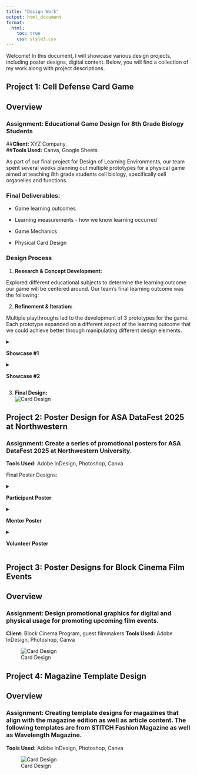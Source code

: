 ```yaml
---
title: "Design Work"
output: html_document
format:
  html:
    toc: true  
    css: style3.css  
---
```

 
Welcome! In this document, I will showcase various design projects, including poster designs, digital content. Below, you will find a collection of my work along with project descriptions.


::: {.bg-light}
# Project 1: Cell Defense Card Game

## Overview

### **Assignment:** Educational Game Design for 8th Grade Biology Students   
##**Client:** XYZ Company  
##**Tools Used:** Canva, Google Sheets 

As part of our final project for Design of Learning Environments, our team spent several weeks planning out multiple prototypes for a physical game aimed at teaching 8th grade students cell biology, specifically cell organelles and functions. 

### **Final Deliverables:**
- <p>Game learning outcomes</p> 
- <p>Learning measurements - how we know learning occurred</p> 
- <p>Game Mechanics</p> 
- <p>Physical Card Design</p> 

### **Design Process**
1. **Research & Concept Development:** 

<p>Explored different educational subjects to determine the learning outcome our game will be centered around. Our team's final learning outcome was the following: </p>


2. **Refinement & Iteration:**  

<p>Multiple playthroughs led to the development of 3 prototypes for the game. Each prototype expanded on a different aspect of the learning outcome that we could achieve better through manipulating different design elements. </p>

<details>
  <summary><strong><p>Showcase #1</p></strong></summary>
  <iframe src="ppt/showcase_1.pdf" width="600" height="400"></iframe>
</details>

<details>
  <summary><strong><p>Showcase #2</p></strong></summary>
  <iframe src="ppt/showcase2.pdf" width="600" height="400"></iframe>
</details>

3. **Final Design:**  
   ![Card Design](images/cell-cards.png) 
   
:::


::: {.bg-light}
# Project 2: Poster Design for ASA DataFest 2025 at Northwestern

### **Assignment:** Create a series of promotional posters for ASA DataFest 2025 at Northwestern University. 
**Tools Used:** Adobe InDesign, Photoshop, Canva

Final Poster Designs: 

<details>
  <summary><strong><p>Participant Poster</p></strong></summary>
  <p><img src="images/datafest_participant.png" alt="Poster 1" width="600px">
  Promotional poster aimed at increasing participants. </p>
</details>

<details>
  <summary><strong><p>Mentor Poster</p></strong></summary>
  <p><img src="images/datafest_mentor.png" alt="Poster 1" width="600px">
  Promotional poster aimed at encouraging mentor registration.  </p>
</details>

<details>
  <summary><strong><p>Volunteer Poster</p></strong></summary>
  <p><img src="images/datafest_volunteer.png" alt="Poster 1" width="600px">
  Promotional poster aimed at increasing volunteer registration.  </p>
</details>


:::


::: {.bg-light}

# Project 3: Poster Designs for Block Cinema Film Events 

## Overview

### **Assignment:** Design promotional graphics for digital and physical usage for promoting upcoming film events. 
**Client:** Block Cinema Program, guest filmmakers 
**Tools Used:** Adobe InDesign, Photoshop, Canva 

![Card Design](images/cell-cards.png) 

:::

::: {.bg-light}

# Project 4: Magazine Template Design  

## Overview

### **Assignment:** Creating template designs for magazines that align with the magazine edition as well as article content. The following templates are from STITCH Fashion Magazine as well as Wavelength Magazine. 
**Tools Used:** Adobe InDesign, Photoshop, Canva 

![Card Design](images/cell-cards.png) 

:::


